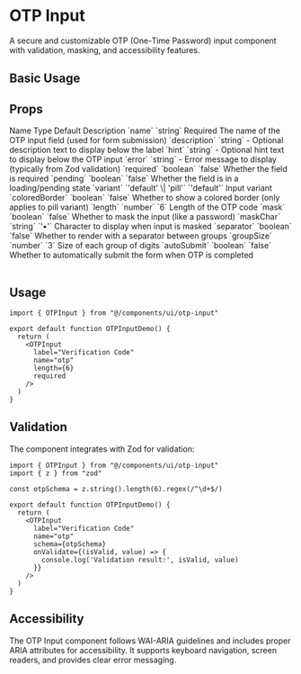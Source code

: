 # OTP Input

A secure and customizable OTP (One-Time Password) input component with validation, masking, and accessibility features.

## Basic Usage

<ComponentTabs name="otp-input-basic" />

<InstallationInstructions componentName="otp-input" />

## Props

<Table>
  <TableHeader>
    <TableRow>
      <TableHead>Name</TableHead>
      <TableHead>Type</TableHead>
      <TableHead>Default</TableHead>
      <TableHead>Description</TableHead>
    </TableRow>
  </TableHeader>
  <TableBody>
    <TableRow>
      <TableCell>`name`</TableCell>
      <TableCell>`string`</TableCell>
      <TableCell>Required</TableCell>
      <TableCell>The name of the OTP input field (used for form submission)</TableCell>
    </TableRow>
    <TableRow>
      <TableCell>`description`</TableCell>
      <TableCell>`string`</TableCell>
      <TableCell>-</TableCell>
      <TableCell>Optional description text to display below the label</TableCell>
    </TableRow>
    <TableRow>
      <TableCell>`hint`</TableCell>
      <TableCell>`string`</TableCell>
      <TableCell>-</TableCell>
      <TableCell>Optional hint text to display below the OTP input</TableCell>
    </TableRow>
    <TableRow>
      <TableCell>`error`</TableCell>
      <TableCell>`string`</TableCell>
      <TableCell>-</TableCell>
      <TableCell>Error message to display (typically from Zod validation)</TableCell>
    </TableRow>
    <TableRow>
      <TableCell>`required`</TableCell>
      <TableCell>`boolean`</TableCell>
      <TableCell>`false`</TableCell>
      <TableCell>Whether the field is required</TableCell>
    </TableRow>
    <TableRow>
      <TableCell>`pending`</TableCell>
      <TableCell>`boolean`</TableCell>
      <TableCell>`false`</TableCell>
      <TableCell>Whether the field is in a loading/pending state</TableCell>
    </TableRow>
    <TableRow>
      <TableCell>`variant`</TableCell>
      <TableCell>`'default' \| 'pill'`</TableCell>
      <TableCell>`'default'`</TableCell>
      <TableCell>Input variant</TableCell>
    </TableRow>
    <TableRow>
      <TableCell>`coloredBorder`</TableCell>
      <TableCell>`boolean`</TableCell>
      <TableCell>`false`</TableCell>
      <TableCell>Whether to show a colored border (only applies to pill variant)</TableCell>
    </TableRow>
    <TableRow>
      <TableCell>`length`</TableCell>
      <TableCell>`number`</TableCell>
      <TableCell>`6`</TableCell>
      <TableCell>Length of the OTP code</TableCell>
    </TableRow>
    <TableRow>
      <TableCell>`mask`</TableCell>
      <TableCell>`boolean`</TableCell>
      <TableCell>`false`</TableCell>
      <TableCell>Whether to mask the input (like a password)</TableCell>
    </TableRow>
    <TableRow>
      <TableCell>`maskChar`</TableCell>
      <TableCell>`string`</TableCell>
      <TableCell>`'•'`</TableCell>
      <TableCell>Character to display when input is masked</TableCell>
    </TableRow>
    <TableRow>
      <TableCell>`separator`</TableCell>
      <TableCell>`boolean`</TableCell>
      <TableCell>`false`</TableCell>
      <TableCell>Whether to render with a separator between groups</TableCell>
    </TableRow>
    <TableRow>
      <TableCell>`groupSize`</TableCell>
      <TableCell>`number`</TableCell>
      <TableCell>`3`</TableCell>
      <TableCell>Size of each group of digits</TableCell>
    </TableRow>
    <TableRow>
      <TableCell>`autoSubmit`</TableCell>
      <TableCell>`boolean`</TableCell>
      <TableCell>`false`</TableCell>
      <TableCell>Whether to automatically submit the form when OTP is completed</TableCell>
    </TableRow>
  </TableBody>
</Table>

## Usage

```tsx
import { OTPInput } from "@/components/ui/otp-input"

export default function OTPInputDemo() {
  return (
    <OTPInput 
      label="Verification Code"
      name="otp"
      length={6}
      required
    />
  )
}
```

## Validation

The component integrates with Zod for validation:

```tsx
import { OTPInput } from "@/components/ui/otp-input"
import { z } from "zod"

const otpSchema = z.string().length(6).regex(/^\d+$/)

export default function OTPInputDemo() {
  return (
    <OTPInput 
      label="Verification Code"
      name="otp"
      schema={otpSchema}
      onValidate={(isValid, value) => {
        console.log('Validation result:', isValid, value)
      }}
    />
  )
}
```

## Accessibility

The OTP Input component follows WAI-ARIA guidelines and includes proper ARIA attributes for accessibility. It supports keyboard navigation, screen readers, and provides clear error messaging.
